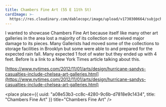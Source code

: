 ```yaml
---
title: Chambers Fine Art (55 E 11th St)
cardImage: >-
  https://res.cloudinary.com/dablecopc/image/upload/v1730300664/subjpchelsea1-superJumbo.jpg_iyfu8g.webp
---
```


I wanted to showcase Chambers Fine Art because itself like many other art galleries in the area lost a majority of its collection or received major damage to its pieces. Many Gallerists had moved some of the collections to storage facilities in Brooklyn but some were able to and prepared for the expected rain fall. Many expected 1 foot of water but they ended up with 4 feet. Before Is a link to a New York Times article talking about this.

[https://www.nytimes.com/2012/11/01/arts/design/hurricane-sandys-casualties-include-chelsea-art-galleries.html](https://www.nytimes.com/2012/11/01/arts/design/hurricane-sandys-casualties-include-chelsea-art-galleries.html)

<place
  place={{
    uuid: "a08e53b3-cc8c-4280-9c6b-d7818e9c1434",
    title: "Chambers Fine Art"
  }}
  title="Chambers Fine Art"
/>
